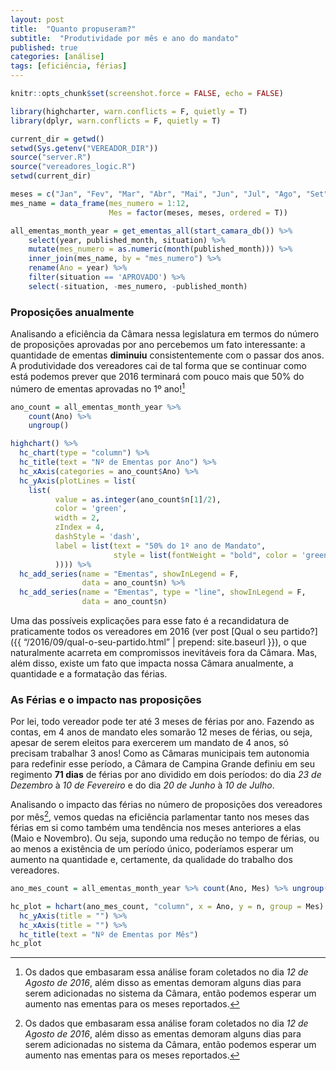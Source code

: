 ```yaml
---
layout: post
title:  "Quanto propuseram?"
subtitle:  "Produtividade por mês e ano do mandato"
published: true
categories: [análise]
tags: [eficiência, férias]
---
```


```r
knitr::opts_chunk$set(screenshot.force = FALSE, echo = FALSE) 

library(highcharter, warn.conflicts = F, quietly = T)
library(dplyr, warn.conflicts = F, quietly = T)

current_dir = getwd()
setwd(Sys.getenv("VEREADOR_DIR"))
source("server.R")
source("vereadores_logic.R")
setwd(current_dir)

meses = c("Jan", "Fev", "Mar", "Abr", "Mai", "Jun", "Jul", "Ago", "Set", "Out", "Nov", "Dez")
mes_name = data_frame(mes_numero = 1:12, 
                      Mes = factor(meses, meses, ordered = T))

all_ementas_month_year = get_ementas_all(start_camara_db()) %>%
    select(year, published_month, situation) %>%
    mutate(mes_numero = as.numeric(month(published_month))) %>% 
    inner_join(mes_name, by = "mes_numero") %>%
    rename(Ano = year) %>%
    filter(situation == 'APROVADO') %>% 
    select(-situation, -mes_numero, -published_month)

```

### Proposições anualmente

Analisando a eficiência da Câmara nessa legislatura em termos do número de proposições aprovadas por ano percebemos um fato interessante: a quantidade de ementas **diminuiu** consistentemente com o passar dos anos. A produtividade dos vereadores cai de tal forma que se continuar como está podemos prever que 2016 terminará com pouco mais que 50% do número de ementas aprovadas no 1º ano![^footnote-dia-coleta]

```r

ano_count = all_ementas_month_year %>% 
    count(Ano) %>% 
    ungroup()

highchart() %>% 
  hc_chart(type = "column") %>% 
  hc_title(text = "Nº de Ementas por Ano") %>% 
  hc_xAxis(categories = ano_count$Ano) %>% 
  hc_yAxis(plotLines = list(
    list(
          value = as.integer(ano_count$n[1]/2),
          color = 'green',
          width = 2,
          zIndex = 4,
          dashStyle = 'dash',
          label = list(text = "50% do 1º ano de Mandato", 
                       style = list(fontWeight = "bold", color = 'green')
          )))) %>% 
  hc_add_series(name = "Ementas", showInLegend = F, 
                data = ano_count$n) %>% 
  hc_add_series(name = "Ementas", type = "line", showInLegend = F, 
                data = ano_count$n)

```

Uma das possíveis explicações para esse fato é a recandidatura de praticamente todos os vereadores em 2016 (ver post [Qual o seu partido?]({{ "/2016/09/qual-o-seu-partido.html" | prepend: site.baseurl }}), o que naturalmente acarreta em compromissos inevitáveis fora da Câmara. Mas, além disso, existe um fato que impacta nossa Câmara anualmente, a quantidade e a formatação das férias.

### As Férias e o impacto nas proposições
Por lei, todo vereador pode ter até 3 meses de férias por ano. Fazendo as contas, em 4 anos de mandato eles somarão 12 meses de férias, ou seja, apesar de serem eleitos para exercerem um mandato de 4 anos, só precisam trabalhar 3 anos! Como as Câmaras municipais tem autonomia para redefinir esse período, a Câmara de Campina Grande definiu em seu regimento **71 dias** de férias por ano dividido em dois períodos: do dia *23 de Dezembro* à *10 de Fevereiro* e do dia *20 de Junho* à *10 de Julho*.

Analisando o impacto das férias no número de proposições dos vereadores por mês[^footnote-dia-coleta], vemos quedas na eficiência parlamentar tanto nos meses das férias em si como também uma tendência nos meses anteriores a elas (Maio e Novembro). Ou seja, supondo uma redução no tempo de férias, ou ao menos a existência de um período único, poderíamos esperar um aumento na quantidade e, certamente, da qualidade do trabalho dos vereadores. 

```r
ano_mes_count = all_ementas_month_year %>% count(Ano, Mes) %>% ungroup()

hc_plot = hchart(ano_mes_count, "column", x = Ano, y = n, group = Mes) %>% 
  hc_yAxis(title = "") %>% 
  hc_xAxis(title = "") %>% 
  hc_title(text = "Nº de Ementas por Mês")
hc_plot
```

[^footnote-dia-coleta]: Os dados que embasaram essa análise foram coletados no dia *12 de Agosto de 2016*, além disso as ementas demoram alguns dias para serem adicionadas no sistema da Câmara, então podemos esperar um aumento nas ementas para os meses reportados.

<!-- Mesmo sabendo que um vereador propõe mais do que outro, ou que a Câmara é menos ativa com o passar dos anos do mandato ainda resta uma dúvida, o que os vereadores estão propondo? As proposições tem alguma ligação com suas promessas de campanha? Confira mais detalhes no post [Qual o seu tema?]({{ "/2016/09/qual-o-seu-tema.html" | prepend: site.baseurl }})
 -->
